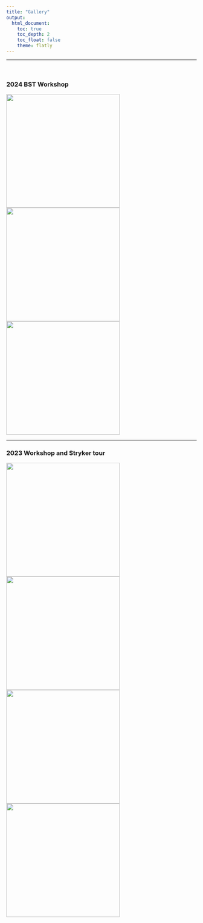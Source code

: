 ```yaml
---
title: "Gallery"
output: 
  html_document:
    toc: true
    toc_depth: 2
    toc_float: false
    theme: flatly
---
```


***
<br>

### 2024 BST Workshop

<div class="grid">
  <img src="pictures/wsFall2024/wsf24-3.jpeg" 
     width="300" 
     height="300"/>
  <img src="pictures/wsFall2024/wsf24-1.jpeg" 
  width="300" 
     height="300"/>
  <img src="pictures/wsFall2024/wsf24-2.jpeg" 
  width="300" 
     height="300"/>
</div>

---

### 2023 Workshop and Stryker tour

<div class="grid">
  <img src="pictures/Old/ws1.jpeg" 
     width="300" 
     height="300"/>
  <img src="pictures/Old/IMG_8041.jpg" 
  width="300" 
     height="300"/>
  </br>
  <img src="pictures/Old/IMG_1844.jpg" 
  width="300" 
     height="300"/>
  <img src="pictures/Old/Stryker Tour.jpg" 
  width="300" 
     height="300"/>
</div>
